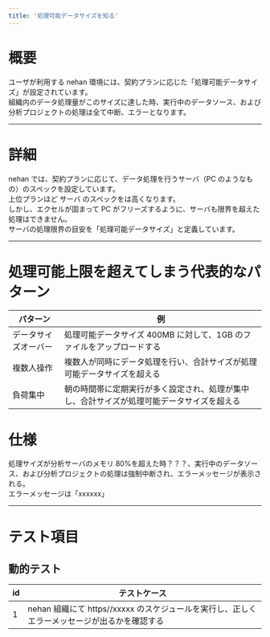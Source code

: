 ```yaml
---
title: '処理可能データサイズを知る'
---
```


# 概要

ユーザが利用する nehan 環境には、契約プランに応じた「処理可能データサイズ」が設定されています。  
組織内のデータ処理量がこのサイズに達した時、実行中のデータソース、および分析プロジェクトの処理は全て中断、エラーとなります。

---

# 詳細

nehan では、契約プランに応じて、データ処理を行うサーバ（PC のようなもの）のスペックを設定しています。  
上位プランほど サーバ のスペックをは高くなります。  
しかし、エクセルが固まって PC がフリーズするように、サーバも限界を超えた処理はできません。  
サーバの処理限界の目安を「処理可能データサイズ」と定義しています。

---

# 処理可能上限を超えてしまう代表的なパターン

| パターン             | 例                                                                                         |
| -------------------- | ------------------------------------------------------------------------------------------ |
| データサイズオーバー | 処理可能データサイズ 400MB に対して、1GB のファイルをアップロードする                      |
| 複数人操作           | 複数人が同時にデータ処理を行い、合計サイズが処理可能データサイズを超える                   |
| 負荷集中             | 朝の時間帯に定期実行が多く設定され、処理が集中し、合計サイズが処理可能データサイズを超える |

# 仕様

処理サイズが分析サーバのメモリ 80%を超えた時？？？、実行中のデータソース、および分析プロジェクトの処理は強制中断され、エラーメッセージが表示される。  
エラーメッセージは「xxxxxx」

---

# テスト項目

## 動的テスト

| id  | テストケース                                                                                 |
| --- | -------------------------------------------------------------------------------------------- |
| 1   | nehan 組織にて https//xxxxx のスケジュールを実行し、正しくエラーメッセージが出るかを確認する |
